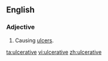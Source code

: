 ==English==

===Adjective===
{{en-adj}}

# Causing [[ulcer]]s.

[[ta:ulcerative]]
[[vi:ulcerative]]
[[zh:ulcerative]]